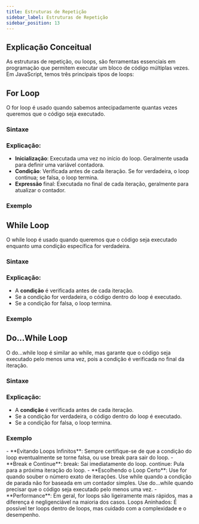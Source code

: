 ```yaml
---
title: Estruturas de Repetição
sidebar_label: Estruturas de Repetição
sidebar_position: 13
---
```



## Explicação Conceitual

As estruturas de repetição, ou loops, são ferramentas essenciais em programação que permitem executar um bloco de código múltiplas vezes. Em JavaScript, temos três principais tipos de loops:

## For Loop

O for loop é usado quando sabemos antecipadamente quantas vezes queremos que o código seja executado.

### Sintaxe

<Example language="js" filename="for-loop-sintaxe.js" />

### Explicação:

- **Inicialização**: Executada uma vez no início do loop. Geralmente usada para definir uma variável contadora.
- **Condição**: Verificada antes de cada iteração. Se for verdadeira, o loop continua; se falsa, o loop termina.
- **Expressão** final: Executada no final de cada iteração, geralmente para atualizar o contador.

### Exemplo

<Example language="js" filename="for-loop-exemplo.js" />

## While Loop

O while loop é usado quando queremos que o código seja executado enquanto uma condição específica for verdadeira.

### Sintaxe

<Example language="js" filename="while-loop-sintaxe.js" />

### Explicação:

- A **condição** é verificada antes de cada iteração.
- Se a condição for verdadeira, o código dentro do loop é executado.
- Se a condição for falsa, o loop termina.

### Exemplo

<Example language="js" filename="while-loop-exemplo.js" />

## Do...While Loop

O do...while loop é similar ao while, mas garante que o código seja executado pelo menos uma vez, pois a condição é verificada no final da iteração.

### Sintaxe

<Example language="js" filename="do-while-loop-sintaxe.js" />

### Explicação:

- A **condição** é verificada antes de cada iteração.
- Se a condição for verdadeira, o código dentro do loop é executado.
- Se a condição for falsa, o loop termina.

### Exemplo

<Example language="js" filename="do-while-loop-exemplo.js" />


<Admonition type="info" title="Considerações Importantes">
  - **Evitando Loops Infinitos**: Sempre certifique-se de que a condição do loop
  eventualmente se torne falsa, ou use break para sair do loop. - **Break e
  Continue**: break: Sai imediatamente do loop. continue: Pula para a próxima
  iteração do loop. - **Escolhendo o Loop Certo**: Use for quando souber o
  número exato de iterações. Use while quando a condição de parada não for
  baseada em um contador simples. Use do...while quando precisar que o código
  seja executado pelo menos uma vez. - **Performance**: Em geral, for loops são
  ligeiramente mais rápidos, mas a diferença é negligenciável na maioria dos
  casos. Loops Aninhados: É possível ter loops dentro de loops, mas cuidado com
  a complexidade e o desempenho.
</Admonition>
